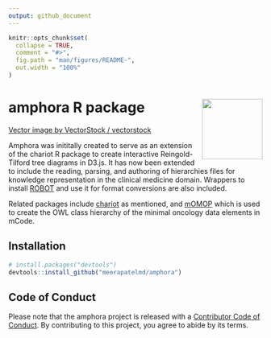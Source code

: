 ```yaml
---
output: github_document
---
```


<!-- README.md is generated from README.Rmd. Please edit that file -->

```r
knitr::opts_chunk$set(
  collapse = TRUE,
  comment = "#>",
  fig.path = "man/figures/README-",
  out.width = "100%"
)
```

# amphora R package <img src="man/figures/logo.png" align="right" alt="" width="120" /> 
<a href="https://www.vectorstock.com/royalty-free-vector/amphora-from-greece-in-flat-style-with-shadow-vector-20886871">Vector image by VectorStock / vectorstock</a>

<!-- badges: start -->
<!-- badges: end -->

Amphora was inititally created to serve as an extension of the chariot R package 
to create interactive Reingold-Tilford tree diagrams in D3.js. It has now been 
extended to include the reading, parsing, and authoring of hierarchies files for 
knowledge representation in the clinical medicine domain. Wrappers to install [ROBOT](http://robot.obolibrary.org/) and use it for format conversions are also 
included.

Related packages include [chariot](https://meerapatelmd.github.io/chariot) as
mentioned, and [mOMOP](https://meerapatelmd.github.io/mOMOP) which is used to 
create the OWL class hierarchy of the minimal oncology data elements in mCode.  


## Installation

``` r
# install.packages("devtools")
devtools::install_github("meerapatelmd/amphora")
```

## Code of Conduct

Please note that the amphora project is released with a [Contributor Code of Conduct](https://contributor-covenant.org/version/2/0/CODE_OF_CONDUCT.html). 
By contributing to this project, you agree to abide by its terms.
